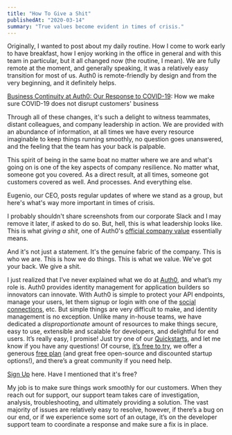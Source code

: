 ```yaml
---
title: "How To Give a Shit"
publishedAt: "2020-03-14"
summary: "True values become evident in times of crisis."
---
```


Originally, I wanted to post about my daily routine. How I come to work early to have breakfast, how I enjoy working in the office in general and with this team in particular, but it all changed now (the routine, I mean). We are fully remote at the moment, and generally speaking, it was a relatively easy transition for most of us. Auth0 is remote-friendly by design and from the very beginning, and it definitely helps.

[Business Continuity at Auth0: Our Response to COVID-19](https://auth0.com/blog/business-continuity-at-auth0-our-response-to-covid-19/): How we make sure COVID-19 does not disrupt customers' business

Through all of these changes, it's such a delight to witness teammates, distant colleagues, and company leadership in action. We are provided with an abundance of information, at all times we have every resource imaginable to keep things running smoothly, no question goes unanswered, and the feeling that the team has your back is palpable.

This spirit of being in the same boat no matter where we are and what's going on is one of the key aspects of company resilience. No matter what, someone got you covered. As a direct result, at all times, someone got customers covered as well. And processes. And everything else.

Eugenio, our CEO, posts regular updates of where we stand as a group, but here's what's way more important in times of crisis.

<ImageWithAlt alt="Give a shit" path="how-to-give-a-shit/fb332fa05c5f79caccf196e722503d7fa1b23db6-1738x744.png" />

I probably shouldn't share screenshots from our corporate Slack and I may remove it later, if asked to do so. But, hell, this is what leadership looks like. This is what _giving a shit_, one of Auth0's [official company value](https://auth0.com/careers/culture) essentially means.

And it's not just a statement. It's the genuine fabric of the company. This is who we are. This is how we do things. This is what we value. We've got your back. We give a shit.

<ImageWithAlt alt="Give a shit" path="how-to-give-a-shit/64a4a2764dd2bb6762423ccaf509927cca5bb18c-128x128.png" />

I just realized that I’ve never explained what we do at [Auth0](https://auth0.com/), and what’s my role is. Auth0 provides identity management for application builders so innovators can innovate. With Auth0 is simple to protect your API endpoints, manage your users, let them signup or login with one of the [social connections](https://auth0.com/docs/connections/identity-providers-social), etc. But simple things are very difficult to make, and identity management is no exception. Unlike many in-house teams, we have dedicated a _disproportionate_ amount of resources to make things secure, easy to use, extensible and scalable for developers, and delightful for end users. It’s really easy, I promise! Just try one of our [Quickstarts](https://auth0.com/docs/quickstarts/), and let me know if you have any questions! Of course, [it’s free to try](https://auth0.com/signup?&signUpData=%7B%22source%22%3A%22rosnovsky.us%22%7D), we offer a generous [free plan](https://auth0.com/pricing/) (and great free open-source and discounted startup options!), and there’s a great community if you need help.

[Sign Up](https://auth0.com/signup) here. Have I mentioned that it's free?

My job is to make sure things work smoothly for our customers. When they reach out for support, our support team takes care of investigation, analysis, troubleshooting, and ultimately providing a solution. The vast majority of issues are relatively easy to resolve, however, if there’s a bug on our end, or if we experience some sort of an outage, it’s on the developer support team to coordinate a response and make sure a fix is in place.

